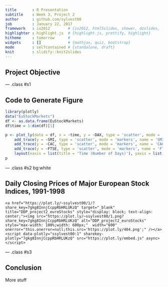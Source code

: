 ```yaml
---
title       : R Presentation
subtitle    : Week 3, Project 2
author      : github.com/sylvest00
job         : January 22, 2017
framework   : io2012        # {io2012, html5slides, shower, dzslides, ...}
highlighter : highlight.js  # {highlight.js, prettify, highlight}
hitheme     : tomorrow      # 
widgets     : []            # {mathjax, quiz, bootstrap}
mode        : selfcontained # {standalone, draft}
knit        : slidify::knit2slides
---
```


<style>
.title-slide {
  background-color: #FFFFFF;
  h2{color: #FFFFFF;}
}
</style>



## Project Objective



--- .class #s1



## Code to Generate Figure

```r
library(plotly)
data("EuStockMarkets")
df <- as.data.frame(EuStockMarkets)
df$time = 1:dim(df)[1]

p <- plot_ly(data = df, x = ~time, y = ~DAX, type = 'scatter', mode = 'markers', name = 'DAX') %>%
    add_trace(y = ~SMI, type = 'scatter', mode = 'markers', name = 'SMI') %>%
    add_trace(y = ~CAC, type = 'scatter', mode = 'markers', name = 'CAC') %>%
    add_trace(y = ~FTSE, type = 'scatter', mode = 'markers', name = 'FTSE') %>%
    layout(xaxis = list(title = 'Time (Number of Days)'), yaxis = list(title = 'Closing Price'))
p
```

--- .class #s2 bg:white

## Daily Closing Prices of Major European Stock Indices, 1991-1998
<div>
    <a href="https://plot.ly/~ssylvest00/1/?share_key=7gkg8InnjCcppRbHRLUKzQ" target="_blank" title="DDP_project2_euroStocks" style="display: block; text-align: center;"><img src="https://plot.ly/~ssylvest00/1.png?share_key=7gkg8InnjCcppRbHRLUKzQ" alt="DDP_project2_euroStocks" style="max-width: 100%;width: 600px;"  width="600" onerror="this.onerror=null;this.src='https://plot.ly/404.png';" /></a>
    <script data-plotly="ssylvest00:1" sharekey-plotly="7gkg8InnjCcppRbHRLUKzQ" src="https://plot.ly/embed.js" async></script>
</div>




--- .class #s3


## Conclusion

More stuff